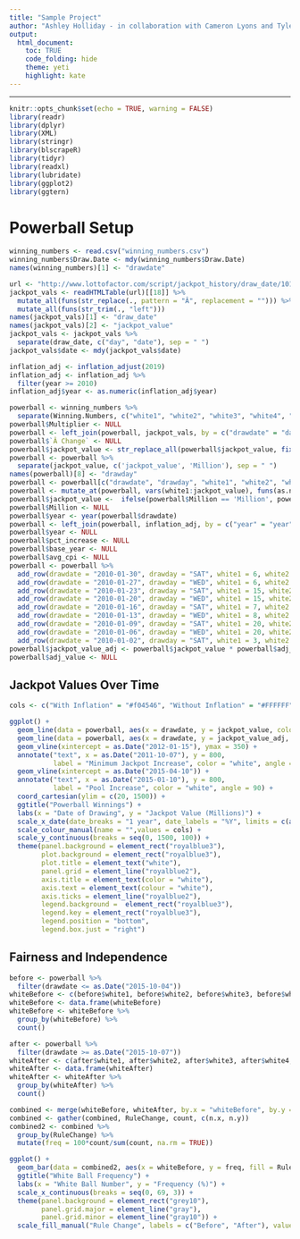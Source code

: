 ```yaml
---
title: "Sample Project"
author: "Ashley Holliday - in collaboration with Cameron Lyons and Tyler Borden"
output: 
  html_document:
    toc: TRUE
    code_folding: hide
    theme: yeti
    highlight: kate
---
```



<hr>

```r
knitr::opts_chunk$set(echo = TRUE, warning = FALSE)
library(readr)
library(dplyr)
library(XML)
library(stringr)
library(blscrapeR)
library(tidyr)
library(readxl)
library(lubridate)
library(ggplot2)
library(ggtern)
```

# Powerball Setup

```r
winning_numbers <- read.csv("winning_numbers.csv")
winning_numbers$Draw.Date <- mdy(winning_numbers$Draw.Date)
names(winning_numbers)[1] <- "drawdate"

url <- "http://www.lottofactor.com/script/jackpot_history/draw_date/101"
jackpot_vals <- readHTMLTable(url)[[18]] %>% 
  mutate_all(funs(str_replace(., pattern = "Â", replacement = ""))) %>% 
  mutate_all(funs(str_trim(., "left")))
names(jackpot_vals)[1] <- "draw_date"
names(jackpot_vals)[2] <- "jackpot_value"
jackpot_vals <- jackpot_vals %>%
  separate(draw_date, c("day", "date"), sep = " ")
jackpot_vals$date <- mdy(jackpot_vals$date)

inflation_adj <- inflation_adjust(2019)
inflation_adj <- inflation_adj %>%
  filter(year >= 2010)
inflation_adj$year <- as.numeric(inflation_adj$year)

powerball <- winning_numbers %>%
  separate(Winning.Numbers, c("white1", "white2", "white3", "white4", "white5", "powerball"))
powerball$Multiplier <- NULL
powerball <- left_join(powerball, jackpot_vals, by = c("drawdate" = "date"))
powerball$`Â Change` <- NULL
powerball$jackpot_value <- str_replace_all(powerball$jackpot_value, fixed("$"), "")
powerball <- powerball %>%
  separate(jackpot_value, c('jackpot_value', 'Million'), sep = " ")
names(powerball)[8] <- "drawday"
powerball <- powerball[c("drawdate", "drawday", "white1", "white2", "white3", "white4", "white5", "powerball", "jackpot_value", "Million")]
powerball <- mutate_at(powerball, vars(white1:jackpot_value), funs(as.numeric))
powerball$jackpot_value <-  ifelse(powerball$Million == 'Million', powerball$jackpot_value, powerball$jackpot_value * 1000)
powerball$Million <- NULL
powerball$year <- year(powerball$drawdate)
powerball <- left_join(powerball, inflation_adj, by = c("year" = "year"))
powerball$year <- NULL
powerball$pct_increase <- NULL
powerball$base_year <- NULL
powerball$avg_cpi <- NULL
powerball <- powerball %>%
  add_row(drawdate = "2010-01-30", drawday = "SAT", white1 = 6, white2 = 26, white3 = 35, white4 = 47, white5 = 48, powerball = 21, jackpot_value = 92.5, adj_value = 0.86) %>%
  add_row(drawdate = "2010-01-27", drawday = "WED", white1 = 6, white2 = 15, white3 = 20, white4 = 26, white5 = 31, powerball = 9, jackpot_value = 77.5, adj_value = 0.86) %>%
  add_row(drawdate = "2010-01-23", drawday = "SAT", white1 = 15, white2 = 16, white3 = 20, white4 = 42, white5 = 53, powerball = 17, jackpot_value = 65, adj_value = 0.86) %>%
  add_row(drawdate = "2010-01-20", drawday = "WED", white1 = 15, white2 = 32, white3 = 43, white4 = 44, white5 = 46, powerball = 19, jackpot_value = 53.4, adj_value = 0.86) %>%
  add_row(drawdate = "2010-01-16", drawday = "SAT", white1 = 7, white2 = 8, white3 = 23, white4 = 41, white5 = 55, powerball = 23, jackpot_value = 41.9, adj_value = 0.86) %>%
  add_row(drawdate = "2010-01-13", drawday = "WED", white1 = 8, white2 = 11, white3 = 15, white4 = 32, white5 = 50, powerball = 27, jackpot_value = 30.4, adj_value = 0.86) %>%
  add_row(drawdate = "2010-01-09", drawday = "SAT", white1 = 20, white2 = 41, white3 = 44, white4 = 50, white5 = 54, powerball = 22, jackpot_value = 25, adj_value = 0.86) %>%
  add_row(drawdate = "2010-01-06", drawday = "WED", white1 = 20, white2 = 27, white3 = 29, white4 = 56, white5 = 58, powerball = 31, jackpot_value = 20, adj_value = 0.86) %>%
  add_row(drawdate = "2010-01-02", drawday = "SAT", white1 = 3, white2 = 7, white3 = 23, white4 = 27, white5 = 42, powerball = 37, jackpot_value = 25, adj_value = 0.86)
powerball$jackpot_value_adj <- powerball$jackpot_value * powerball$adj_value
powerball$adj_value <- NULL
```

## Jackpot Values Over Time

```r
cols <- c("With Inflation" = "#f04546", "Without Inflation" = "#FFFFFF")

ggplot() +
  geom_line(data = powerball, aes(x = drawdate, y = jackpot_value, color = "Without Inflation")) +
  geom_line(data = powerball, aes(x = drawdate, y = jackpot_value_adj, color = "With Inflation")) +
  geom_vline(xintercept = as.Date("2012-01-15"), ymax = 350) +
  annotate("text", x = as.Date("2011-10-07"), y = 800, 
           label = "Minimum Jackpot Increase", color = "white", angle = 90) +
  geom_vline(xintercept = as.Date("2015-04-10")) +
  annotate("text", x = as.Date("2015-01-10"), y = 800, 
           label = "Pool Increase", color = "white", angle = 90) +
  coord_cartesian(ylim = c(20, 1500)) +
  ggtitle("Powerball Winnings") +
  labs(x = "Date of Drawing", y = "Jackpot Value (Millions)") +
  scale_x_date(date_breaks = "1 year", date_labels = "%Y", limits = c(as.Date("2010-01-02"), as.Date("2019-04-13"))) +
  scale_colour_manual(name = "",values = cols) +
  scale_y_continuous(breaks = seq(0, 1500, 100)) +
  theme(panel.background = element_rect("royalblue3"),
        plot.background = element_rect("royalblue3"),
        plot.title = element_text("white"),
        panel.grid = element_line("royalblue2"),
        axis.title = element_text(color = "white"),
        axis.text = element_text(colour = "white"),
        axis.ticks = element_line("royalblue2"),
        legend.background =  element_rect("royalblue3"),
        legend.key = element_rect("royalblue3"),
        legend.position = "bottom",
        legend.box.just = "right")
```

## Fairness and Independence

```r
before <- powerball %>%
  filter(drawdate <= as.Date("2015-10-04"))
whiteBefore <- c(before$white1, before$white2, before$white3, before$white4, before$white5)
whiteBefore <- data.frame(whiteBefore)
whiteBefore <- whiteBefore %>%
  group_by(whiteBefore) %>%
  count()

after <- powerball %>%
  filter(drawdate >= as.Date("2015-10-07"))
whiteAfter <- c(after$white1, after$white2, after$white3, after$white4, after$white5)
whiteAfter <- data.frame(whiteAfter)
whiteAfter <- whiteAfter %>%
  group_by(whiteAfter) %>%
  count()

combined <- merge(whiteBefore, whiteAfter, by.x = "whiteBefore", by.y = "whiteAfter", all.y = TRUE)
combined <- gather(combined, RuleChange, count, c(n.x, n.y))
combined2 <- combined %>% 
  group_by(RuleChange) %>%
  mutate(freq = 100*count/sum(count, na.rm = TRUE))

ggplot() +
  geom_bar(data = combined2, aes(x = whiteBefore, y = freq, fill = RuleChange), color = "grey20", size = .25, position = "dodge", stat = "identity") +
  ggtitle("White Ball Frequency") +
  labs(x = "White Ball Number", y = "Frequency (%)") +
  scale_x_continuous(breaks = seq(0, 69, 3)) +
  theme(panel.background = element_rect("grey10"),
        panel.grid.major = element_line("gray"),
        panel.grid.minor = element_line("gray10")) + 
  scale_fill_manual("Rule Change", labels = c("Before", "After"), values = c("n.x" = "springgreen4", "n.y" = "red")) 
```

